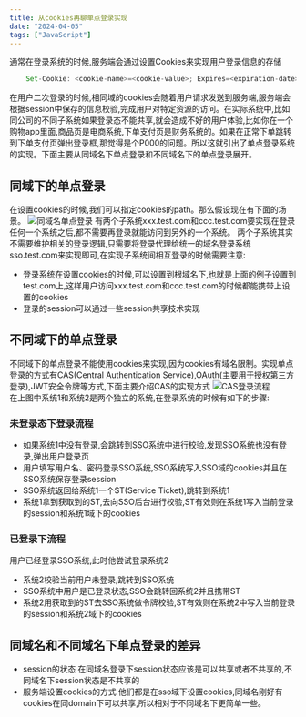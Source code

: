 ```yaml
---
title: 从cookies再聊单点登录实现
date: "2024-04-05"
tags: ["JavaScript"]
---
```


通常在登录系统的时候,服务端会通过设置Cookies来实现用户登录信息的存储

```javascript
    Set-Cookie: <cookie-name>=<cookie-value>; Expires=<expiration-date>; Path=<path>; Domain=<domain>; Secure; HttpOnly
```
在用户二次登录的时候,相同域的cookies会随着用户请求发送到服务端,服务端会根据session中保存的信息校验,完成用户对特定资源的访问。在实际系统中,比如同公司的不同子系统如果登录态不能共享,就会造成不好的用户体验,比如你在一个购物app里面,商品页是电商系统,下单支付页是财务系统的。如果在正常下单跳转到下单支付页弹出登录框,那觉得是个P000的问题。所以这就引出了单点登录系统的实现。下面主要从同域名下单点登录和不同域名下的单点登录展开。

## 同域下的单点登录
在设置cookies的时候,我们可以指定cookies的path。那么假设现在有下面的场景。
![同域名单点登录](/static/images/javascriptBaseStatic/sso/sameSite.jpg)
有两个子系统xxx.test.com和ccc.test.com要实现在登录任何一个系统之后,都不需要再登录就能访问到另外的一个系统。
两个子系统其实不需要维护相关的登录逻辑,只需要将登录代理给统一的域名登录系统sso.test.com来实现即可,在实现子系统间相互登录的时候需要注意:
* 登录系统在设置cookies的时候,可以设置到根域名下,也就是上面的例子设置到test.com上,这样用户访问xxx.test.com和ccc.test.com的时候都能携带上设置的cookies
* 登录的session可以通过一些session共享技术实现

## 不同域下的单点登录
不同域下的单点登录不能使用cookies来实现,因为cookies有域名限制。实现单点登录的方式有CAS(Central Authentication Service),OAuth(主要用于授权第三方登录),JWT安全令牌等方式,下面主要介绍CAS的实现方式
![CAS登录流程](/static/images/javascriptBaseStatic/baseWebSummary/sso.png)  
在上图中系统1和系统2是两个独立的系统,在登录系统的时候有如下的步骤:

### 未登录态下登录流程
* 如果系统1中没有登录,会跳转到SSO系统中进行校验,发现SSO系统也没有登录,弹出用户登录页
* 用户填写用户名、密码登录SSO系统,SSO系统写入SSO域的cookies并且在SSO系统保存登录session
* SSO系统返回给系统1一个ST(Service Ticket),跳转到系统1
* 系统1拿到获取到的ST,去向SSO后台进行校验,ST有效则在系统1写入当前登录的session和系统1域下的cookies

### 已登录下流程
用户已经登录SSO系统,此时他尝试登录系统2

* 系统2校验当前用户未登录,跳转到SSO系统
* SSO系统中用户是已登录状态,SSO会跳转回系统2并且携带ST
* 系统2用获取到的ST去SSO系统做令牌校验,ST有效则在系统2中写入当前登录的session和系统2域下的cookies

## 同域名和不同域名下单点登录的差异
* session的状态  在同域名登录下session状态应该是可以共享或者不共享的,不同域名下session状态是不共享的
* 服务端设置cookies的方式 他们都是在sso域下设置cookies,同域名刚好有cookies在同domain下可以共享,所以相对于不同域名下更简单一些。




